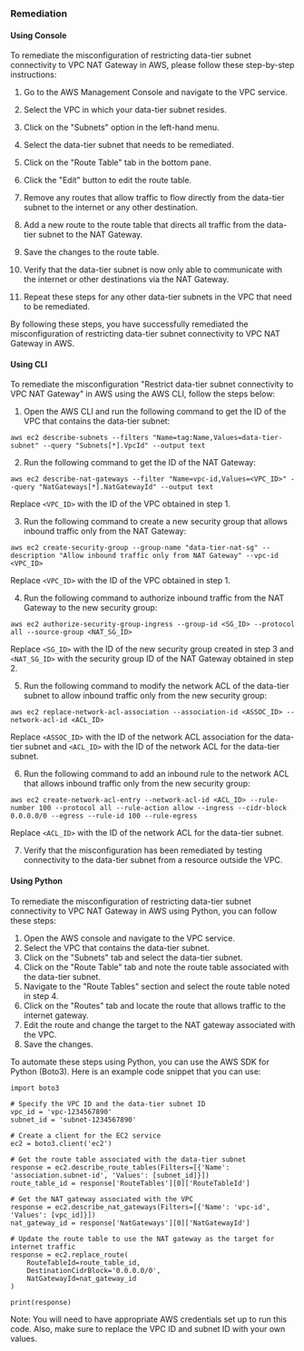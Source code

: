 ### Remediation

#### Using Console

To remediate the misconfiguration of restricting data-tier subnet connectivity to VPC NAT Gateway in AWS, please follow these step-by-step instructions:

1. Go to the AWS Management Console and navigate to the VPC service.

2. Select the VPC in which your data-tier subnet resides.

3. Click on the "Subnets" option in the left-hand menu.

4. Select the data-tier subnet that needs to be remediated.

5. Click on the "Route Table" tab in the bottom pane.

6. Click the "Edit" button to edit the route table.

7. Remove any routes that allow traffic to flow directly from the data-tier subnet to the internet or any other destination.

8. Add a new route to the route table that directs all traffic from the data-tier subnet to the NAT Gateway.

9. Save the changes to the route table.

10. Verify that the data-tier subnet is now only able to communicate with the internet or other destinations via the NAT Gateway.

11. Repeat these steps for any other data-tier subnets in the VPC that need to be remediated.

By following these steps, you have successfully remediated the misconfiguration of restricting data-tier subnet connectivity to VPC NAT Gateway in AWS.

#### Using CLI

To remediate the misconfiguration "Restrict data-tier subnet connectivity to VPC NAT Gateway" in AWS using the AWS CLI, follow the steps below:

1. Open the AWS CLI and run the following command to get the ID of the VPC that contains the data-tier subnet:

```
aws ec2 describe-subnets --filters "Name=tag:Name,Values=data-tier-subnet" --query "Subnets[*].VpcId" --output text
```

2. Run the following command to get the ID of the NAT Gateway:

```
aws ec2 describe-nat-gateways --filter "Name=vpc-id,Values=<VPC_ID>" --query "NatGateways[*].NatGatewayId" --output text
```

Replace `<VPC_ID>` with the ID of the VPC obtained in step 1.

3. Run the following command to create a new security group that allows inbound traffic only from the NAT Gateway:

```
aws ec2 create-security-group --group-name "data-tier-nat-sg" --description "Allow inbound traffic only from NAT Gateway" --vpc-id <VPC_ID>
```

Replace `<VPC_ID>` with the ID of the VPC obtained in step 1.

4. Run the following command to authorize inbound traffic from the NAT Gateway to the new security group:

```
aws ec2 authorize-security-group-ingress --group-id <SG_ID> --protocol all --source-group <NAT_SG_ID>
```

Replace `<SG_ID>` with the ID of the new security group created in step 3 and `<NAT_SG_ID>` with the security group ID of the NAT Gateway obtained in step 2.

5. Run the following command to modify the network ACL of the data-tier subnet to allow inbound traffic only from the new security group:

```
aws ec2 replace-network-acl-association --association-id <ASSOC_ID> --network-acl-id <ACL_ID>
```

Replace `<ASSOC_ID>` with the ID of the network ACL association for the data-tier subnet and `<ACL_ID>` with the ID of the network ACL for the data-tier subnet.

6. Run the following command to add an inbound rule to the network ACL that allows inbound traffic only from the new security group:

```
aws ec2 create-network-acl-entry --network-acl-id <ACL_ID> --rule-number 100 --protocol all --rule-action allow --ingress --cidr-block 0.0.0.0/0 --egress --rule-id 100 --rule-egress
```

Replace `<ACL_ID>` with the ID of the network ACL for the data-tier subnet.

7. Verify that the misconfiguration has been remediated by testing connectivity to the data-tier subnet from a resource outside the VPC.

#### Using Python

To remediate the misconfiguration of restricting data-tier subnet connectivity to VPC NAT Gateway in AWS using Python, you can follow these steps:

1. Open the AWS console and navigate to the VPC service.
2. Select the VPC that contains the data-tier subnet.
3. Click on the "Subnets" tab and select the data-tier subnet.
4. Click on the "Route Table" tab and note the route table associated with the data-tier subnet.
5. Navigate to the "Route Tables" section and select the route table noted in step 4.
6. Click on the "Routes" tab and locate the route that allows traffic to the internet gateway.
7. Edit the route and change the target to the NAT gateway associated with the VPC.
8. Save the changes.

To automate these steps using Python, you can use the AWS SDK for Python (Boto3). Here is an example code snippet that you can use:

```
import boto3

# Specify the VPC ID and the data-tier subnet ID
vpc_id = 'vpc-1234567890'
subnet_id = 'subnet-1234567890'

# Create a client for the EC2 service
ec2 = boto3.client('ec2')

# Get the route table associated with the data-tier subnet
response = ec2.describe_route_tables(Filters=[{'Name': 'association.subnet-id', 'Values': [subnet_id]}])
route_table_id = response['RouteTables'][0]['RouteTableId']

# Get the NAT gateway associated with the VPC
response = ec2.describe_nat_gateways(Filters=[{'Name': 'vpc-id', 'Values': [vpc_id]}])
nat_gateway_id = response['NatGateways'][0]['NatGatewayId']

# Update the route table to use the NAT gateway as the target for internet traffic
response = ec2.replace_route(
    RouteTableId=route_table_id,
    DestinationCidrBlock='0.0.0.0/0',
    NatGatewayId=nat_gateway_id
)

print(response)
```

Note: You will need to have appropriate AWS credentials set up to run this code. Also, make sure to replace the VPC ID and subnet ID with your own values.

